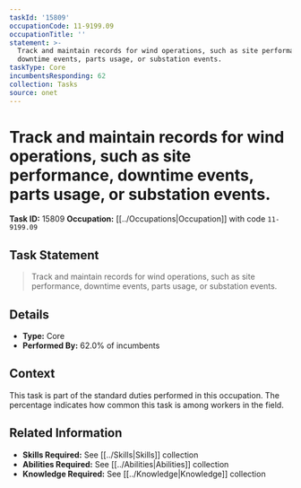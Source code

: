 ```yaml
---
taskId: '15809'
occupationCode: 11-9199.09
occupationTitle: ''
statement: >-
  Track and maintain records for wind operations, such as site performance,
  downtime events, parts usage, or substation events.
taskType: Core
incumbentsResponding: 62
collection: Tasks
source: onet
---
```

# Track and maintain records for wind operations, such as site performance, downtime events, parts usage, or substation events.

**Task ID:** 15809
**Occupation:** [[../Occupations|Occupation]] with code `11-9199.09`

## Task Statement

> Track and maintain records for wind operations, such as site performance, downtime events, parts usage, or substation events.

## Details

- **Type:** Core
- **Performed By:** 62.0% of incumbents

## Context

This task is part of the standard duties performed in this occupation. The percentage indicates how common this task is among workers in the field.

## Related Information

- **Skills Required:** See [[../Skills|Skills]] collection
- **Abilities Required:** See [[../Abilities|Abilities]] collection
- **Knowledge Required:** See [[../Knowledge|Knowledge]] collection
